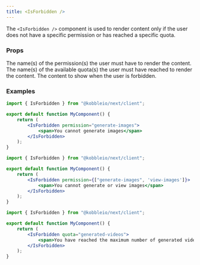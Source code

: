 ```yaml
---
title: <IsForbidden />
---
```


The `<IsForbidden />` component is used to render content only if the user does not have a specific permission or has reached a specific quota.

### Props

<ParamField path="permission" type="string | string[]">
    The name(s) of the permission(s) the user must have to render the content.
</ParamField>
<ParamField path="quota" type="string | string[]">
    The name(s) of the available quota(s) the user must have reached to render the content.
</ParamField>
<ParamField path="children" type="ReactNode">
    The content to show when the user is forbidden.
</ParamField>


### Examples

```jsx
import { IsForbidden } from "@kobbleio/next/client";

export default function MyComponent() {
    return (
        <IsForbidden permission="generate-images">
            <span>You cannot generate images</span>
        </IsForbidden>
    );
}
```

```jsx
import { IsForbidden } from "@kobbleio/next/client";

export default function MyComponent() {
    return (
        <IsForbidden permission={["generate-images", 'view-images']}>
            <span>You cannot generate or view images</span>
        </IsForbidden>
    );
}
```

```jsx
import { IsForbidden } from "@kobbleio/next/client";

export default function MyComponent() {
    return (
        <IsForbidden quota="generated-videos">
            <span>You have reached the maximum number of generated videos</span>
        </IsForbidden>
    );
}
```
